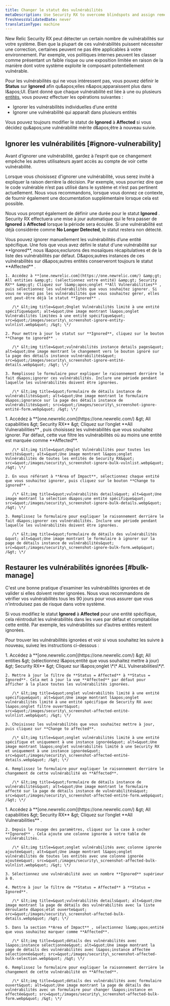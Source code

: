 ```yaml
---
title: Changer le statut des vulnérabilités
metaDescription: Use Security RX to overcome blindspots and assign remediation to developers as a security team.
freshnessValidatedDate: never
translationType: machine
---
```


New Relic Security RX peut détecter un certain nombre de vulnérabilités sur votre système. Bien que la plupart de ces vulnérabilités puissent nécessiter une correction, certaines peuvent ne pas être applicables à votre environnement. Par exemple, vos politiques internes peuvent les classer comme présentant un faible risque ou une exposition limitée en raison de la manière dont votre système exploite le composant potentiellement vulnérable.

Pour les vulnérabilités qui ne vous intéressent pas, vous pouvez définir le **Status** sur **Ignored** afin qu&amp;apos;elles n&amp;apos;apparaissent plus dans l&amp;apos;UI. Étant donné que chaque vulnérabilité est liée à une ou plusieurs [entités](/docs/new-relic-solutions/new-relic-one/core-concepts/what-entity-new-relic/#what-is-entity), vous pouvez effectuer les opérations suivantes :

* Ignorer les vulnérabilités individuelles d’une entité
* Ignorer une vulnérabilité qui apparaît dans plusieurs entités

Vous pouvez toujours modifier le statut de **Ignored** à **Affected** si vous décidez qu&amp;apos;une vulnérabilité mérite d&amp;apos;être à nouveau suivie.

## Ignorer les vulnérabilités [#ignore-vulnerability]

<Callout variant="tip">
  Avant d’ignorer une vulnérabilité, gardez à l’esprit que ce changement empêche les autres utilisateurs ayant accès au compte de voir cette vulnérabilité.
</Callout>

Lorsque vous choisissez d&apos;ignorer une vulnérabilité, vous serez invité à expliquer la raison derrière la décision. Par exemple, vous pourriez dire que le code vulnérable n’est pas utilisé dans le système et n’est pas pertinent actuellement. Nous vous recommandons, lorsque vous donnez ce contexte, de fournir également une documentation supplémentaire lorsque cela est possible.

Nous vous prompt également de définir une durée pour le statut **Ignored** . Security RX effectuera une mise à jour automatique qui le fera passer de **Ignored** à **Affected** lorsque la période sera écoulée. Si une vulnérabilité est déjà considérée comme **No Longer Detected**, le statut restera non détecté.

<CollapserGroup>
  <Collapser id="ignore-entity" title="Ignorer une vulnérabilité pour une entité spécifique">
    Vous pouvez ignorer manuellement les vulnérabilités d’une entité spécifique. Une fois que vous avez défini le statut d&apos;une vulnérabilité sur **Ignored**, nous l&amp;apos;exclurons des mosaïques récapitulatives et de la liste des vulnérabilités par défaut. D&amp;apos;autres instances de ces vulnérabilités sur d&amp;apos;autres entités conserveront toujours le statut **Affected** .

    1. Accédez à **[one.newrelic.com](https://one.newrelic.com/) &amp;gt; All entities &amp;gt; (sélectionnez votre entité) &amp;gt; Security RX** &amp;gt; Cliquez sur l&amp;apos;onglet **All Vulnerabilities** , puis sélectionnez les vulnérabilités que vous souhaitez ignorer. Si vous ne voyez pas les vulnérabilités que vous souhaitez gérer, elles ont peut-être déjà le statut **Ignored** .

       /\* &lt;img title=&quot;Onglet Vulnérabilités limité à une entité spécifique&quot; alt=&quot;Une image montrant l&apos;onglet Vulnérabilités limitées à une entité spécifique&quot; src=&quot;/images/security\_screenshot-ignore-entity-vulnlist.webp&quot; /&gt; \*/

    2. Pour mettre à jour le statut sur **Ignored**, cliquez sur le bouton **Change to ignored** .

       /\* &lt;img title=&quot;vulnérabilités instance details pages&quot; alt=&quot;Une image montrant le changement vers le bouton ignoré sur la page des détails instance vulnérabilités&quot; src=&quot;/images/security\_screenshot-ignore-entité-details.webp&quot; /&gt; \*/

    3. Remplissez le formulaire pour expliquer le raisonnement derrière le fait d&apos;ignorer ces vulnérabilités. Inclure une période pendant laquelle les vulnérabilités doivent être ignorées.

       /\* &lt;img title=&quot;formulaire de détails instance de vulnérabilités&quot; alt=&quot;Une image montrant le formulaire d&apos;ignorance sur la page des détails instance de vulnérabilités&quot; src=&quot;/images/security\_screenshot-ignore-entité-form.webp&quot; /&gt; \*/
  </Collapser>

  <Collapser id="bulk-ignore" title="Ignorer les vulnérabilités de plusieurs entités">
    1. Accédez à **[one.newrelic.com](https://one.newrelic.com/) &amp;gt; All capabilities &amp;gt; Security RX** &amp;gt; Cliquez sur l’onglet **All Vulnerabilities** , puis choisissez les vulnérabilités que vous souhaitez ignorer. Par défaut, cette vue filtre les vulnérabilités où au moins une entité est marquée comme **Affected**.

       /\* &lt;img title=&quot;Onglet Vulnérabilités pour toutes les entités&quot; alt=&quot;Une image montrant l&apos;onglet Vulnérabilités de toutes les entités de Security RX&quot; src=&quot;/images/security\_screenshot-ignore-bulk-vulnlist.webp&quot; /&gt; \*/

    2. En vous référant à **Area of Impact**, sélectionnez chaque entité que vous souhaitez ignorer, puis cliquez sur le bouton **Change to ignored** .

       /\* &lt;img title=&quot;vulnérabilités details&quot; alt=&quot;Une image montrant la sélection d&apos;une entité spécifique&quot; src=&quot;/images/security\_screenshot-ignore-bulk-details.webp&quot; /&gt; \*/

    3. Remplissez le formulaire pour expliquer le raisonnement derrière le fait d&apos;ignorer ces vulnérabilités. Inclure une période pendant laquelle les vulnérabilités doivent être ignorées.

       /\* &lt;img title=&quot;formulaire de détails des vulnérabilités &quot; alt=&quot;Une image montrant le formulaire à ignorer sur la page de détails instance de vulnérabilités&quot; src=&quot;/images/security\_screenshot-ignore-bulk-form.webp&quot; /&gt; \*/
  </Collapser>
</CollapserGroup>

## Restaurer les vulnérabilités ignorées [#bulk-manage]

C&apos;est une bonne pratique d&apos;examiner les vulnérabilités ignorées et de valider si elles doivent rester ignorées. Nous vous recommandons de vérifier vos vulnérabilités tous les 90 jours pour vous assurer que vous n&apos;introduisez pas de risque dans votre système.

Si vous modifiez le statut **Ignored** à **Affected** pour une entité spécifique, cela réintroduit les vulnérabilités dans les vues par défaut et comptabilise cette entité. Par exemple, les vulnérabilités sur d’autres entités restent ignorées.

Pour trouver les vulnérabilités ignorées et voir si vous souhaitez les suivre à nouveau, suivez les instructions ci-dessous :

<CollapserGroup>
  <Collapser id="remove-ignored" title="Supprimer le statut ignoré pour une entité spécifique">
    1. Accédez à **[one.newrelic.com](https://one.newrelic.com/) &amp;gt; All entities &amp;gt; (sélectionnez l&amp;apos;entité que vous souhaitez mettre à jour) &amp;gt; Security RX** &amp;gt; Cliquez sur l&amp;apos;onglet \*\* ALL Vulnerabilities\*\*.

    2. Mettre à jour le filtre de **Status = Affected** à **Status = Ignored**. Cela met à jour la vue **Affected** par défaut pour afficher à la place toutes les vulnérabilités ignorées.

       /\* &lt;img title=&quot;onglet vulnérabilités limité à une entité spécifique&quot; alt=&quot;Une image montrant l&apos;onglet vulnérabilités limité à une entité spécifique de Security RX avec l&apos;onglet filtre ouvert&quot; src=&quot;/images/security\_screenshot-affected-entité-vulnlist.webp&quot; /&gt; \*/

    3. Choisissez les vulnérabilités que vous souhaitez mettre à jour, puis cliquez sur **Change to affected**.

       /\* &lt;img title=&quot;onglet vulnérabilités limité à une entité spécifique et uniquement à une instance ignorée&quot; alt=&quot;Une image montrant l&apos;onglet vulnérabilités limité à une Security RX et uniquement à une instance ignorée&quot; src=&quot;/images/security\_screenshot-affected-entité-details.webp&quot; /&gt; \*/

    4. Remplissez le formulaire pour expliquer le raisonnement derrière le changement de cette vulnérabilité en **Affected**.

       /\* &lt;img title=&quot;formulaire de détails instance de vulnérabilités&quot; alt=&quot;Une image montrant le formulaire affecté sur la page de détails instance de vulnérabilités&quot; src=&quot;/images/security\_screenshot-affected-entité-form.webp&quot; /&gt; \*/
  </Collapser>

  <Collapser id="bulk-change-status" title="Supprimer le statut ignoré dans plusieurs entités">
    1. Accédez à **[one.newrelic.com](https://one.newrelic.com/) &amp;gt; All capabilities &amp;gt; Security RX** &amp;gt; Cliquez sur l’onglet **All Vulnerabilities** .

    2. Depuis le rouage des paramètres, cliquez sur la case à cocher **Ignored** . Cela ajoute une colonne ignorée à votre table de vulnérabilités.

       /\* &lt;img title=&quot;onglet vulnérabilités avec colonne ignorée ajoutée&quot; alt=&quot;Une image montrant l&apos;onglet vulnérabilités de toutes les entités avec une colonne ignorée ajoutée&quot; src=&quot;/images/security\_screenshot-affected-bulk-vulnlist.webp&quot; /&gt; \*/

    3. Sélectionnez une vulnérabilité avec un nombre **Ignored** supérieur à 0.

    4. Mettre à jour le filtre de **Status = Affected** à **Status = Ignored**.

       /\* &lt;img title=&quot;vulnérabilités details&quot; alt=&quot;Une image montrant la page de détails des vulnérabilités avec la liste déroulante d&apos;état ouverte&quot; src=&quot;/images/security\_screenshot-affected-bulk-details.webp&quot; /&gt; \*/

    5. Dans la section **Area of Impact** , sélectionnez l&amp;apos;entité que vous souhaitez marquer comme **Affected**.

       /\* &lt;img title=&quot;détails des vulnérabilités avec l&apos;instance sélectionnée&quot; alt=&quot;Une image montrant la page de détails des vulnérabilités avec l&apos;instance affectée sélectionnée&quot; src=&quot;/images/security\_screenshot-affected-bulk-selection.webp&quot; /&gt; \*/

    6. Remplissez le formulaire pour expliquer le raisonnement derrière le changement de cette vulnérabilité en **Affected**.

       /\* &lt;img title=&quot;détails des vulnérabilités avec formulaire ouvert&quot; alt=&quot;Une image montrant la page de détails des vulnérabilités avec un formulaire pour changer l&apos;instance en affectée&quot; src=&quot;/images/security\_screenshot-affected-bulk-form.webp&quot; /&gt; \*/
  </Collapser>
</CollapserGroup>